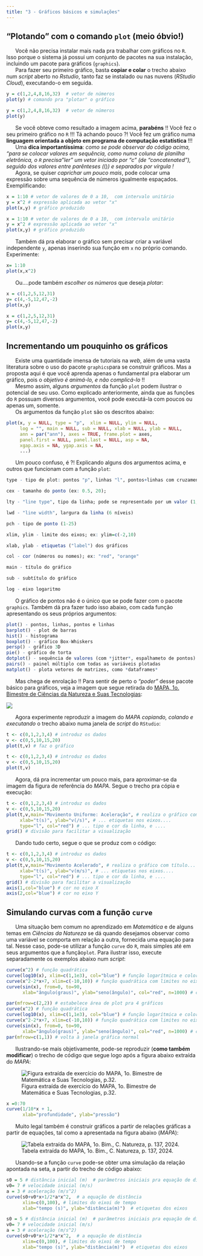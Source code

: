 ```yaml
---
title: "3 - Gráficos básicos e simulações"
---
```


## "Plotando" com o comando `plot` (meio óbvio!) {#sec-basico}

|       Você não precisa instalar mais nada pra trabalhar com gráficos no `R`. Isso porque o sistema já possui um conjunto de pacotes na sua instalação, incluindo um pacote para gráficos (`graphics`).

|       Para fazer seu primeiro gráfico, basta **copiar e colar** o trecho abaixo num *script* aberto no *Rstudio*, tanto faz se instalado ou nas nuvens (*RStudio Cloud*), executando-o em seguida.

```r
y = c(1,2,4,8,16,32)  # vetor de números
plot(y) # comando pra "plotar" o gráfico
```

```r
y = c(1,2,4,8,16,32)  # vetor de números
plot(y) 
```

|       Se você obteve como resultado a imagem acima, **parabéns** !! Você fez o seu primeiro gráfico no `R` !!! Tá achando pouco ?! Você fez um gráfico numa **linguagem orientada a objeto em programa de computação estatística** !!!

|       Uma **dica importantíssima**: *como se pode observar do código acima, "para se colocar valores em sequência, como numa coluna de planilha eletrônica, o `R` precisa "ler" um vetor iniciado por "c" (de "concatenated"), seguido dos valores entre parênteses (*()*) e separados por vírgula !*

|       Agora, se quiser *caprichar um pouco mais*, pode colocar uma expressão sobre uma sequência de números igualmente espaçados. Exemplificando:

<!-- ESCOLHER UM GRÁFICO DO MAPA E MENCIONAR -->

```r
x = 1:10 # vetor de valores de 0 a 10,  com intervalo unitário
y = x^2 # expressão aplicada ao vetor "x"
plot(x,y) # gráfico produzido
```

```r
x = 1:10 # vetor de valores de 0 a 10,  com intervalo unitário
y = x^2 # expressão aplicada ao vetor "x"
plot(x,y) # gráfico produzido
```

|       Também dá pra elaborar o gráfico sem precisar criar a variável independente `y`, apenas inserindo sua função em `x` no próprio comando. Experimente:

```r
x= 1:10
plot(x,x^2)
```

|       Ou....pode também *escolher os números* que deseja *plotar*:

```r
x = c(1,2,5,12,31)
y= c(4,-5,12,47,-2)
plot(x,y)
```

```r
x = c(1,2,5,12,31)
y= c(4,-5,12,47,-2)
plot(x,y)
```

## Incrementando um pouquinho os gráficos

|       Existe uma quantidade imensa de tutoriais na *web*, além de uma vasta literatura sobre o uso do pacote `graphics`para se construir gráficos. Mas a proposta aqui é que você aprenda apenas o fundamental pra elaborar um gráfico, pois o *objetivo é animá-lo, e não complicá-lo* !!

|       Mesmo assim, alguns *argumentos* da função `plot` podem ilustrar o potencial de seu uso. Como explicado anteriormente, ainda que as funções do `R` possuam diversos argumentos, você pode executá-la com poucos ou apenas um, somente.

|       Os argumentos da função `plot` são os descritos abaixo:

```r
plot(x, y = NULL, type = "p",  xlim = NULL, ylim = NULL,
     log = "", main = NULL, sub = NULL, xlab = NULL, ylab = NULL,
     ann = par("ann"), axes = TRUE, frame.plot = axes,
     panel.first = NULL, panel.last = NULL, asp = NA,
     xgap.axis = NA, ygap.axis = NA,
     ...)
```

|       Um pouco confuso, é ?! Explicando alguns dos argumentos acima, e outros que funcionam com a função `plot`:

```r
type - tipo de plot: pontos "p", linhas "l", pontos+linhas com cruzamento "o", pontos+linhas sem cruzamento "b", linhas verticais "h", steps "s", sem representação "n";

cex - tamanho do ponto (ex: 0.5, 20);

lty - "line type", tipo da linha; pode se representado por um valor (1,2,...) ou por "solid", "dotted", "dashed", "dotdash", "longdash", "twodash";

lwd - "line width", largura da linha (6 níveis)

pch - tipo de ponto (1-25)

xlim, ylim - limite dos eixos; ex: ylim=c(-2,10)

xlab, ylab - etiquetas ("label") dos gráficos

col - cor (números ou nomes); ex: "red", "orange"

main - título do gráfico

sub - subtítulo do gráfico

log - eixo logaritmo

```

|       O gráfico de pontos não é o único que se pode fazer com o pacote `graphics`. Também dá pra fazer tudo isso abaixo, com cada função apresentando os seus próprios argumentos:

```r
plot() - pontos, linhas, pontos e linhas
barplot() - plot de barras
hist() - histograma
boxplot() - gráfico Box-Whiskers
persp() - gráfico 3D
pie() - gráfico de torta
dotplot() - sequência de valores (com *jitter*, espalhameto de pontos)
pairs() - painel múltiplo com todas as variáveis plotadas
matplot() - plota vetores de matrizes, como *dataframes*
```

|       Mas chega de enrolação !! Para sentir de perto o *"poder"* desse pacote básico para gráficos, veja a imagem que segue retirada do [MAPA, 1o. Bimestre de Ciências da Natureza e Suas Tecnologias](https://seliga.educacao.mg.gov.br/cardenos-mapa/ensino-m%C3%A9dio-2024/1%C2%BA-bimestre-2024-ensino-m%C3%A9dio):

![](mov.acelera.png){#fig-movAcelera}

|       Agora experimente reproduzir a imagem do *MAPA* *copiando, colando e executando* o trecho abaixo numa janela de *script* do `RStudio`:

```r
t <- c(0,1,2,3,4) # introduz os dados 
v <- c(0,5,10,15,20)
plot(t,v) # faz o gráfico
```

```r
t <- c(0,1,2,3,4) # introduz os dados 
v <- c(0,5,10,15,20)
plot(t,v)
```

|       Agora, dá pra incrementar um pouco mais, para aproximar-se da imagem da figura de referência do *MAPA*. Segue o trecho pra cópia e execução:

```r
t <- c(0,1,2,3,4) # introduz os dados 
v <- c(0,5,10,15,20)
plot(t,v,main="Movimento Uniforme: Aceleração", # realiza o gráfico com título...
     xlab="t(s)", ylab="v(/s)", # ... etiquetas nos eixos....
     type="l", col="red") # ... tipo e cor da linha, e ....
grid() # divisão para facilitar a visualização

```

|       Dando tudo certo, segue o que se produz com o código:

```r
t <- c(0,1,2,3,4) # introduz os dados 
v <- c(0,5,10,15,20)
plot(t,v,main="Movimento Acelerado", # realiza o gráfico com título...
     xlab="t(s)", ylab="v(m/s)", # ... etiquetas nos eixos....
     type="l", col="red") # ... tipo e cor da linha, e ....
grid() # divisão para facilitar a visualização
axis(1,col="blue") # cor no eixo X
axis(2,col="blue") # cor no eixo Y
```

## Simulando curvas com a função `curve`

|       Uma situação bem comum no aprendizado em *Matemática* e de alguns temas em *Ciências da Natureza* se dá quando desejamos observar como uma variável se comporta em relação a outra, fornecida uma equação para tal. Nesse caso, pode-se utilizar a função `curve` do `R`, mais simples até em seus argumentos que a função`plot`. Para ilustrar isso, execute separadamente os exemplos abaixo num *script*:

```r
curve(x^2) # função quadrática
curve(log10(x), xlim=c(1,1e3), col="blue") # função logarítmica e coloração
curve(x^2-2*x+7, xlim=c(-10,10)) # função quadrática com limites no eixo X
curve(sin(x), from=0, to=90, 
      xlab="ângulo(graus)", ylab="seno(ângulo)", col="red", n=1000) # com etiquetas nos eixos
```

```r
par(mfrow=c(2,2)) # estabelece área de plot pra 4 gráficos
curve(x^2) # função quadrática
curve(log10(x), xlim=c(1,1e3), col="blue") # função logarítmica e coloração
curve(x^2-2*x+7, xlim=c(-10,10)) # função quadrática com limites no eixo X
curve(sin(x), from=0, to=90, 
      xlab="ângulo(graus)", ylab="seno(ângulo)", col="red", n=1000) # com etiquetas nos eixos
par(mfrow=c(1,1)) # volta à janela gráfica normal
```

|       Ilustrando-se mais objetivamente, pode-se reproduzir (**como também modificar**) o trecho de código que segue logo após a figura abaixo extraída do *MAPA*:

![Figura extraída de exercício do MAPA, 1o. Bimestre de Matemática e Suas Tecnologias, p.32.](pressao.profund.png)

```r
x =0:70
curve(1/10*x + 1,
      xlab="profundidade", ylab="pressão")
```

|       Muito legal também é construir gráficos a partir de relações gráficas a partir de equações, tal como a apresentada na figura abaixo (*MAPA*):

![Tabela extraída do MAPA, 1o. Bim., C. Natureza, p. 137, 2024.](mruv.tabela.png)

|       Usando-se a função `curve` pode-se obter uma simulação da relação apontada na seta, a partir do trecho de código abaixo:

```r

s0 = 5 # distância inicial (m)  # parâmetros iniciais pra equação de distância
v0= 7 # velocidade inicial (m/s)
a = 3 # aceleração (m/s^2)
curve(s0+v0*x+1/2*a*x^2,  # a equação de distância 
      xlim=c(0,100), # limites do eixoi de tempo
      xlab="tempo (s)", ylab="distância(m)")  # etiquetas dos eixos
```

```r

s0 = 5 # distância inicial (m)  # parâmetros iniciais pra equação de distância
v0= 7 # velocidade inicial (m/s)
a = 3 # aceleração (m/s^2)
curve(s0+v0*x+1/2*a*x^2,  # a equação de distância 
      xlim=c(0,100), # limites do eixoi de tempo
      xlab="tempo (s)", ylab="distância(m)")  # etiquetas dos eixos
```
